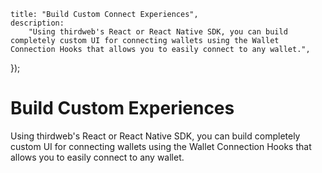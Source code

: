 
	title: "Build Custom Connect Experiences",
	description:
		"Using thirdweb's React or React Native SDK, you can build completely custom UI for connecting wallets using the Wallet Connection Hooks that allows you to easily connect to any wallet.",
});

# Build Custom Experiences

Using thirdweb's React or React Native SDK, you can build completely custom UI for connecting wallets using the Wallet Connection Hooks that allows you to easily connect to any wallet.

<Grid>
	<SDKCard
		title="React"
		href="/react/latest/connecting-wallets/custom-ui"
		icon={ReactIcon}
	/>
	<SDKCard
		title="React Native"
		href="/react-native/v0/connecting-wallets/custom-ui"
		icon={ReactIcon}
	/>
</Grid>
